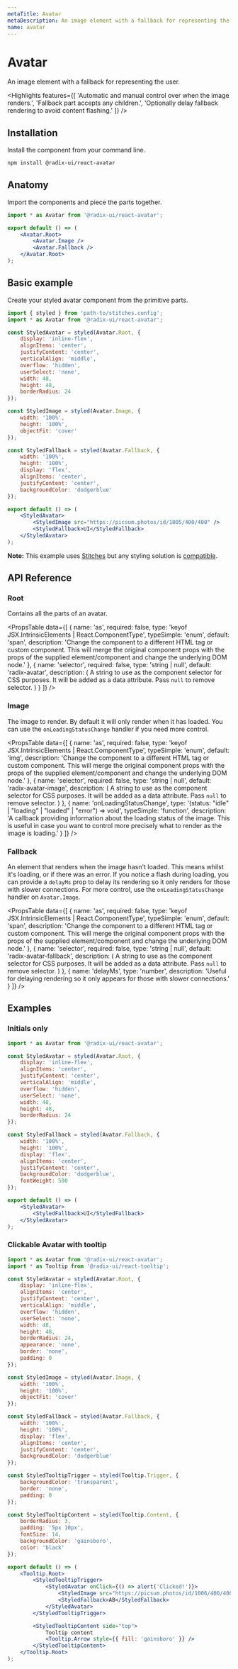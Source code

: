 ```yaml
---
metaTitle: Avatar
metaDescription: An image element with a fallback for representing the user.
name: avatar
---
```


# Avatar

<Description>An image element with a fallback for representing the user.</Description>

<Highlights
	features={[
		'Automatic and manual control over when the image renders.',
		'Fallback part accepts any children.',
		'Optionally delay fallback rendering to avoid content flashing.'
	]}
/>

## Installation

Install the component from your command line.

```bash
npm install @radix-ui/react-avatar
```

## Anatomy

Import the components and piece the parts together.

```jsx
import * as Avatar from '@radix-ui/react-avatar';

export default () => (
	<Avatar.Root>
		<Avatar.Image />
		<Avatar.Fallback />
	</Avatar.Root>
);
```

## Basic example

Create your styled avatar component from the primitive parts.

```jsx
import { styled } from 'path-to/stitches.config';
import * as Avatar from '@radix-ui/react-avatar';

const StyledAvatar = styled(Avatar.Root, {
	display: 'inline-flex',
	alignItems: 'center',
	justifyContent: 'center',
	verticalAlign: 'middle',
	overflow: 'hidden',
	userSelect: 'none',
	width: 48,
	height: 48,
	borderRadius: 24
});

const StyledImage = styled(Avatar.Image, {
	width: '100%',
	height: '100%',
	objectFit: 'cover'
});

const StyledFallback = styled(Avatar.Fallback, {
	width: '100%',
	height: '100%',
	display: 'flex',
	alignItems: 'center',
	justifyContent: 'center',
	backgroundColor: 'dodgerblue'
});

export default () => (
	<StyledAvatar>
		<StyledImage src="https://picsum.photos/id/1005/400/400" />
		<StyledFallback>UI</StyledFallback>
	</StyledAvatar>
);
```

<Note>

**Note:** This example uses [Stitches](https://stitches.dev) but any styling solution is [compatible](/docs/primitives/overview/styling).

</Note>

## API Reference

### Root

Contains all the parts of an avatar.

<PropsTable
	data={[
		{
			name: 'as',
			required: false,
			type: 'keyof JSX.IntrinsicElements | React.ComponentType<any>',
			typeSimple: 'enum',
			default: 'span',
			description:
				'Change the component to a different HTML tag or custom component. This will merge the original component props with the props of the supplied element/component and change the underlying DOM node.'
		},
		{
			name: 'selector',
			required: false,
			type: 'string | null',
			default: 'radix-avatar',
			description: (
				<span>
					A string to use as the component selector for CSS purposes. It will be added as a data
					attribute. Pass <Code>null</Code> to remove selector.
				</span>
			)
		}
	]}
/>

### Image

The image to render. By default it will only render when it has loaded. You can use the `onLoadingStatusChange` handler if you need more control.

<PropsTable
	data={[
		{
			name: 'as',
			required: false,
			type: 'keyof JSX.IntrinsicElements | React.ComponentType<any>',
			typeSimple: 'enum',
			default: 'img',
			description:
				'Change the component to a different HTML tag or custom component. This will merge the original component props with the props of the supplied element/component and change the underlying DOM node.'
		},
		{
			name: 'selector',
			required: false,
			type: 'string | null',
			default: 'radix-avatar-image',
			description: (
				<span>
					A string to use as the component selector for CSS purposes. It will be added as a data
					attribute. Pass <Code>null</Code> to remove selector.
				</span>
			)
		},
		{
			name: 'onLoadingStatusChange',
			type: '(status: "idle" | "loading" | "loaded" | "error") => void',
			typeSimple: 'function',
			description:
				'A callback providing information about the loading status of the image. This is useful in case you want to control more precisely what to render as the image is loading.'
		}
	]}
/>

### Fallback

An element that renders when the image hasn't loaded. This means whilst it's loading, or if there was an error. If you notice a flash during loading, you can provide a `delayMs` prop to delay its rendering so it only renders for those with slower connections. For more control, use the `onLoadingStatusChange` handler on `Avatar.Image`.

<PropsTable
	data={[
		{
			name: 'as',
			required: false,
			type: 'keyof JSX.IntrinsicElements | React.ComponentType<any>',
			typeSimple: 'enum',
			default: 'span',
			description:
				'Change the component to a different HTML tag or custom component. This will merge the original component props with the props of the supplied element/component and change the underlying DOM node.'
		},
		{
			name: 'selector',
			required: false,
			type: 'string | null',
			default: 'radix-avatar-fallback',
			description: (
				<span>
					A string to use as the component selector for CSS purposes. It will be added as a data
					attribute. Pass <Code>null</Code> to remove selector.
				</span>
			)
		},
		{
			name: 'delayMs',
			type: 'number',
			description:
				'Useful for delaying rendering so it only appears for those with slower connections.'
		}
	]}
/>

## Examples

### Initials only

```jsx
import * as Avatar from '@radix-ui/react-avatar';

const StyledAvatar = styled(Avatar.Root, {
	display: 'inline-flex',
	alignItems: 'center',
	justifyContent: 'center',
	verticalAlign: 'middle',
	overflow: 'hidden',
	userSelect: 'none',
	width: 48,
	height: 48,
	borderRadius: 24
});

const StyledFallback = styled(Avatar.Fallback, {
	width: '100%',
	height: '100%',
	display: 'flex',
	alignItems: 'center',
	justifyContent: 'center',
	backgroundColor: 'dodgerblue',
	fontWeight: 500
});

export default () => (
	<StyledAvatar>
		<StyledFallback>UI</StyledFallback>
	</StyledAvatar>
);
```

### Clickable Avatar with tooltip

```jsx
import * as Avatar from '@radix-ui/react-avatar';
import * as Tooltip from '@radix-ui/react-tooltip';

const StyledAvatar = styled(Avatar.Root, {
	display: 'inline-flex',
	alignItems: 'center',
	justifyContent: 'center',
	verticalAlign: 'middle',
	overflow: 'hidden',
	userSelect: 'none',
	width: 48,
	height: 48,
	borderRadius: 24,
	appearance: 'none',
	border: 'none',
	padding: 0
});

const StyledImage = styled(Avatar.Image, {
	width: '100%',
	height: '100%',
	objectFit: 'cover'
});

const StyledFallback = styled(Avatar.Fallback, {
	width: '100%',
	height: '100%',
	display: 'flex',
	alignItems: 'center',
	justifyContent: 'center',
	backgroundColor: 'dodgerblue'
});

const StyledTooltipTrigger = styled(Tooltip.Trigger, {
	backgroundColor: 'transparent',
	border: 'none',
	padding: 0
});

const StyledTooltipContent = styled(Tooltip.Content, {
	borderRadius: 3,
	padding: '5px 10px',
	fontSize: 14,
	backgroundColor: 'gainsboro',
	color: 'black'
});

export default () => (
	<Tooltip.Root>
		<StyledTooltipTrigger>
			<StyledAvatar onClick={() => alert('Clicked!')}>
				<StyledImage src="https://picsum.photos/id/1006/400/400" />
				<StyledFallback>AB</StyledFallback>
			</StyledAvatar>
		</StyledTooltipTrigger>

		<StyledTooltipContent side="top">
			Tooltip content
			<Tooltip.Arrow style={{ fill: 'gainsboro' }} />
		</StyledTooltipContent>
	</Tooltip.Root>
);
```
